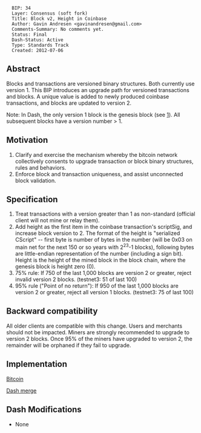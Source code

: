 <pre>
  BIP: 34
  Layer: Consensus (soft fork)
  Title: Block v2, Height in Coinbase
  Author: Gavin Andresen <gavinandresen@gmail.com>
  Comments-Summary: No comments yet.
  Status: Final
  Dash-Status: Active
  Type: Standards Track
  Created: 2012-07-06
</pre>

==Abstract==

Blocks and transactions are versioned binary structures. Both currently use version 1. This BIP introduces an upgrade path for versioned transactions and blocks. A unique value is added to newly produced coinbase transactions, and blocks are updated to version 2.  

Note: In Dash, the only version 1 block is the genesis block (see [https://github.com/dashpay/dash/blob/master/src/chainparams.cpp]).  All subsequent blocks have a version number > 1.

==Motivation==

# Clarify and exercise the mechanism whereby the bitcoin network collectively consents to upgrade transaction or block binary structures, rules and behaviors.
# Enforce block and transaction uniqueness, and assist unconnected block validation.

==Specification==

# Treat transactions with a version greater than 1 as non-standard (official client will not mine or relay them).
# Add height as the first item in the coinbase transaction's scriptSig, and increase block version to 2. The format of the height is "serialized CScript" -- first byte is number of bytes in the number (will be 0x03 on main net for the next 150 or so years with 2<sup>23</sup>-1 blocks), following bytes are little-endian representation of the number (including a sign bit).  Height is the height of the mined block in the block chain, where the genesis block is height zero (0).
# 75% rule: If 750 of the last 1,000 blocks are version 2 or greater, reject invalid version 2 blocks. (testnet3: 51 of last 100)
# 95% rule ("Point of no return"): If 950 of the last 1,000 blocks are version 2 or greater, reject all version 1 blocks. (testnet3: 75 of last 100)

==Backward compatibility==

All older clients are compatible with this change. Users and merchants should not be impacted. Miners are strongly recommended to upgrade to version 2 blocks. Once 95% of the miners have upgraded to version 2, the remainder will be orphaned if they fail to upgrade.

==Implementation==

[https://github.com/bitcoin/bitcoin/pull/1526 Bitcoin]

[https://github.com/dashpay/dash/commits/d18f2fd9d6927b1a132c5e0094479cf44fc54aeb Dash merge]

==Dash Modifications==
* None
